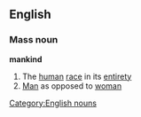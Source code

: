 ==English==
===Mass noun===
'''mankind'''
#The [[human]] [[race]] in its [[entirety]]
#[[Man]] as opposed to [[woman]]
[[Category:English nouns]]